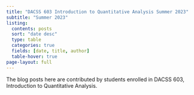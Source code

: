 ```yaml
---
title: "DACSS 603 Introduction to Quantitative Analysis Summer 2023"
subtitle: "Summer 2023"
listing:
  contents: posts
  sort: "date desc"
  type: table
  categories: true
  fields: [date, title, author]
  table-hover: true
page-layout: full
---
```



The blog posts here are contributed by students enrolled in DACSS 603, Introduction to Quantitative Analysis.